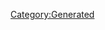 {{Database/Music/MusicInfo
 |ID=43
 |Cov=41
 |Cd=16
 |Nam=41
 |Div=41
 |Ma=3
 |SerieId=1
 |SerieLogoId=1
 |WavId=41
 |VariationId=0
 |Dsc=41
 |Strt=10
 |ValkyrieBattle=1
 |ValkyrieIntro=1
 |ValkyrieIntroSky=1
 |DivaSolo=1
 |DivaMulti=1
 |Exp=3
}}
[[Category:Generated]]
